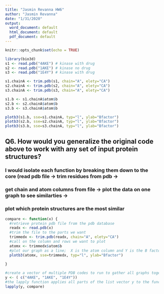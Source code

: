 ```yaml
---
title: "Jasmin Revanna HW6"
author: "Jasmin Revanna"
date: "1/31/2020"
output:
  word_document: default
  html_document: default
  pdf_document: default
---
```


```r
knitr::opts_chunk$set(echo = TRUE)
```

```r
library(bio3d)
s1 <- read.pdb("4AKE") # kinase with drug
s2 <- read.pdb("1AKE") # kinase no drug
s3 <- read.pdb("1E4Y") # kinase with drug

s1.chainA <- trim.pdb(s1, chain="A", elety="CA")
s2.chainA <- trim.pdb(s2, chain="A", elety="CA")
s3.chainA <- trim.pdb(s3, chain="A", elety="CA")

s1.b <- s1.chainA$atom$b
s2.b <- s2.chainA$atom$b
s3.b <- s3.chainA$atom$b

plotb3(s1.b, sse=s1.chainA, typ="l", ylab="Bfactor")
plotb3(s2.b, sse=s2.chainA, typ="l", ylab="Bfactor")
plotb3(s3.b, sse=s3.chainA, typ="l", ylab="Bfactor")
```

## Q6. How would you generalize the original code above to work with any set of input protein structures?
### I would isolate each function by breaking them down to the core (read pdb file -> trim residues from pdb ->
### get chain and atom columns from file -> plot the data on one graph to see similarties -> 
### plot which protein structures are the most similar


```r

compare <- function(x) {
  #retrieve protein pdb file from the pdb database
  readx <- read.pdb(x)
  #trim the file to the parts we want
  trimmedx <- trim.pdb(readx, chain="A", elety="CA")
  #call on the column and rows we want to plot
  atomx <- trimmedx$atom$b
  #plot our graph as a line;  X is the atom column and Y is the B factor.
  plotb3(atomx, sse=trimmedx, typ="l", ylab="Bfactor")
  
}
```



```r
#create a vector of multiple PDB codes to run to gather all graphs together while only having to run the function once
y <- ( c("4AKE", "1AKE", "1E4Y"))
#the lapply function applies all parts of the list vector y to the function we created (compare) and runs the function
lapply(y, compare)
```





